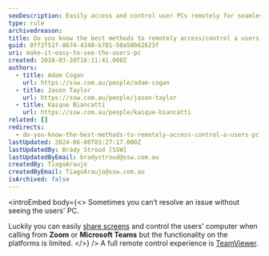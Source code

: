 ```yaml
---
seoDescription: Easily access and control user PCs remotely for seamless issue resolution.
type: rule
archivedreason:
title: Do you know the best methods to remotely access/control a users PC?
guid: 8ff2f51f-8674-4340-b781-50a50b62623f
uri: make-it-easy-to-see-the-users-pc
created: 2018-03-20T18:11:41.000Z
authors:
  - title: Adam Cogan
    url: https://ssw.com.au/people/adam-cogan
  - title: Jason Taylor
    url: https://ssw.com.au/people/jason-taylor
  - title: Kaique Biancatti
    url: https://ssw.com.au/people/kaique-biancatti
related: []
redirects:
  - do-you-know-the-best-methods-to-remotely-access-control-a-users-pc
lastUpdated: 2024-06-08T03:27:17.000Z
lastUpdatedBy: Brady Stroud [SSW]
lastUpdatedByEmail: bradystroud@ssw.com.au
createdBy: TiagoAraujo
createdByEmail: TiagoAraujo@ssw.com.au
isArchived: false
---
```


<introEmbed
  body={<>
Sometimes you can’t resolve an issue without seeing the users' PC.

Luckily you can easily [share screens](/do-you-share-screens-when-working-remotely) and control the users' computer when calling from **Zoom** or **Microsoft Teams** but the functionality on the platforms is limited.
  </>}
/>
A full remote control experience is [TeamViewer](https://www.teamviewer.com/en-us/).
